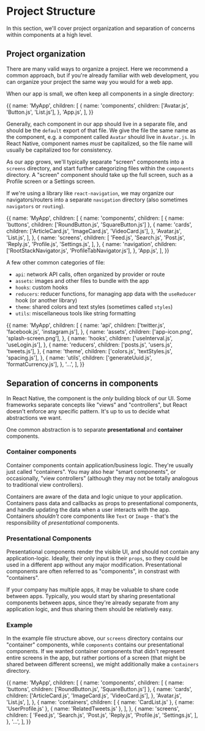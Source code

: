 # Project Structure

In this section, we'll cover project organization and separation of concerns within components at a high level.

## Project organization

There are many valid ways to organize a project. Here we recommend a common approach, but if you're already familiar with web development, you can organize your project the same way you would for a web app.

When our app is small, we often keep all components in a single directory:

<FileTreeDiagram>
  {{
    name: 'MyApp',
    children: [
      {
        name: 'components',
        children: ['Avatar.js', 'Button.js', 'List.js'],
      },
      'App.js',
    ],
  }}
</FileTreeDiagram>

Generally, each component in our app should live in a separate file, and should be the `default` export of that file. We give the file the same name as the component, e.g. a component called `Avatar` should live in `Avatar.js`. In React Native, component names _must_ be capitalized, so the file name will usually be capitalized too for consistency.

As our app grows, we'll typically separate "screen" components into a `screens` directory, and start further categorizing files within the `components` directory. A "screen" component should take up the full screen, such as a Profile screen or a Settings screen.

If we're using a library like `react-navigation`, we may organize our navigators/routers into a separate `navigation` directory (also sometimes `navigators` or `routing`).

<FileTreeDiagram>
  {{
    name: 'MyApp',
    children: [
      {
        name: 'components',
        children: [
          { name: 'buttons', children: ['RoundButton.js', 'SquareButton.js'] },
          {
            name: 'cards',
            children: ['ArticleCard.js', 'ImageCard.js', 'VideoCard.js'],
          },
          'Avatar.js',
          'List.js',
        ],
      },
      {
        name: 'screens',
        children: [
          'Feed.js',
          'Search.js',
          'Post.js',
          'Reply.js',
          'Profile.js',
          'Settings.js',
        ],
      },
      {
        name: 'navigation',
        children: ['RootStackNavigator.js', 'ProfileTabNavigator.js'],
      },
      'App.js',
    ],
  }}
</FileTreeDiagram>

A few other common categories of file:

- `api`: network API calls, often organized by provider or route
- `assets`: images and other files to bundle with the app
- `hooks`: custom hooks
- `reducers`: reducer functions, for managing app data with the `useReducer` hook (or another library)
- `theme`: shared colors and text styles (sometimes called `styles`)
- `utils`: miscellaneous tools like string formatting

<FileTreeDiagram>
  {{
    name: 'MyApp',
    children: [
      {
        name: 'api',
        children: ['twitter.js', 'facebook.js', 'instagram.js'],
      },
      {
        name: 'assets',
        children: ['app-icon.png', 'splash-screen.png'],
      },
      {
        name: 'hooks',
        children: ['useInterval.js', 'useLogin.js'],
      },
      {
        name: 'reducers',
        children: ['posts.js', 'users.js', 'tweets.js'],
      },
      {
        name: 'theme',
        children: ['colors.js', 'textStyles.js', 'spacing.js'],
      },
      {
        name: 'utils',
        children: ['generateUuid.js', 'formatCurrency.js'],
      },
      '...',
    ],
  }}
</FileTreeDiagram>

## Separation of concerns in components

In React Native, the component is the _only_ building block of our UI. Some frameworks separate concepts like "views" and "controllers", but React doesn't enforce any specific pattern. It's up to us to decide what abstractions we want.

One common abstraction is to separate **presentational** and **container** components.

### Container components

Container components contain application/business logic. They're usually just called "containers". You may also hear "smart components", or occasionally, "view controllers" (although they may not be totally analogous to traditional view controllers).

Containers are aware of the data and logic unique to your application. Containers pass data and callbacks as props to presentational components, and handle updating the data when a user interacts with the app. Containers _shouldn't_ core components like `Text` or `Image` - that's the responsibility of _presentational_ components.

### Presentational Components

Presentational components render the visible UI, and should not contain any application-logic. Ideally, their only input is their `props`, so they could be used in a different app without any major modification. Presentational components are often referred to as "components", in constrast with "containers".

If your company has multiple apps, it may be valuable to share code between apps. Typically, you would start by sharing presentational components between apps, since they're already separate from any application logic, and thus sharing them should be relatively easy.

### Example

In the example file structure above, our `screens` directory contains our "container" components, while `components` contains our presentational components. If we wanted container components that didn't represent entire screens in the app, but rather portions of a screen (that might be shared between different screens), we might additionally make a `containers` directory.

<FileTreeDiagram>
  {{
    name: 'MyApp',
    children: [
      {
        name: 'components',
        children: [
          { name: 'buttons', children: ['RoundButton.js', 'SquareButton.js'] },
          {
            name: 'cards',
            children: ['ArticleCard.js', 'ImageCard.js', 'VideoCard.js'],
          },
          'Avatar.js',
          'List.js',
        ],
      },
      {
        name: 'containers',
        children: [
          { name: 'CardList.js' },
          { name: 'UserProfile.js' },
          { name: 'RelatedTweets.js' },
        ],
      },
      {
        name: 'screens',
        children: [
          'Feed.js',
          'Search.js',
          'Post.js',
          'Reply.js',
          'Profile.js',
          'Settings.js',
        ],
      },
      '...',
    ],
  }}
</FileTreeDiagram>
